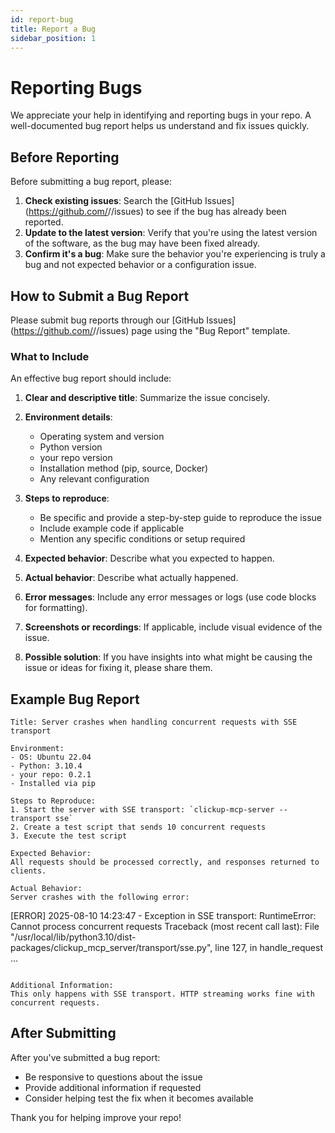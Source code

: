 ```yaml
---
id: report-bug
title: Report a Bug
sidebar_position: 1
---
```


# Reporting Bugs

We appreciate your help in identifying and reporting bugs in your repo. A well-documented bug report helps us understand and fix issues quickly.

## Before Reporting

Before submitting a bug report, please:

1. **Check existing issues**: Search the [GitHub Issues](https://github.com/<GitHub username>/<GitHub repo>/issues) to see if the bug has already been reported.
2. **Update to the latest version**: Verify that you're using the latest version of the software, as the bug may have been fixed already.
3. **Confirm it's a bug**: Make sure the behavior you're experiencing is truly a bug and not expected behavior or a configuration issue.

## How to Submit a Bug Report

Please submit bug reports through our [GitHub Issues](https://github.com/<GitHub username>/<GitHub repo>/issues) page using the "Bug Report" template.

### What to Include

An effective bug report should include:

1. **Clear and descriptive title**: Summarize the issue concisely.
2. **Environment details**:
   - Operating system and version
   - Python version
   - your repo version
   - Installation method (pip, source, Docker)
   - Any relevant configuration

3. **Steps to reproduce**:
   - Be specific and provide a step-by-step guide to reproduce the issue
   - Include example code if applicable
   - Mention any specific conditions or setup required

4. **Expected behavior**: Describe what you expected to happen.

5. **Actual behavior**: Describe what actually happened.

6. **Error messages**: Include any error messages or logs (use code blocks for formatting).

7. **Screenshots or recordings**: If applicable, include visual evidence of the issue.

8. **Possible solution**: If you have insights into what might be causing the issue or ideas for fixing it, please share them.

## Example Bug Report

```
Title: Server crashes when handling concurrent requests with SSE transport

Environment:
- OS: Ubuntu 22.04
- Python: 3.10.4
- your repo: 0.2.1
- Installed via pip

Steps to Reproduce:
1. Start the server with SSE transport: `clickup-mcp-server --transport sse`
2. Create a test script that sends 10 concurrent requests
3. Execute the test script

Expected Behavior:
All requests should be processed correctly, and responses returned to clients.

Actual Behavior:
Server crashes with the following error:
```
[ERROR] 2025-08-10 14:23:47 - Exception in SSE transport: RuntimeError: Cannot process concurrent requests
Traceback (most recent call last):
  File "/usr/local/lib/python3.10/dist-packages/clickup_mcp_server/transport/sse.py", line 127, in handle_request
    ...
```

Additional Information:
This only happens with SSE transport. HTTP streaming works fine with concurrent requests.
```

## After Submitting

After you've submitted a bug report:

- Be responsive to questions about the issue
- Provide additional information if requested
- Consider helping test the fix when it becomes available

Thank you for helping improve your repo!

